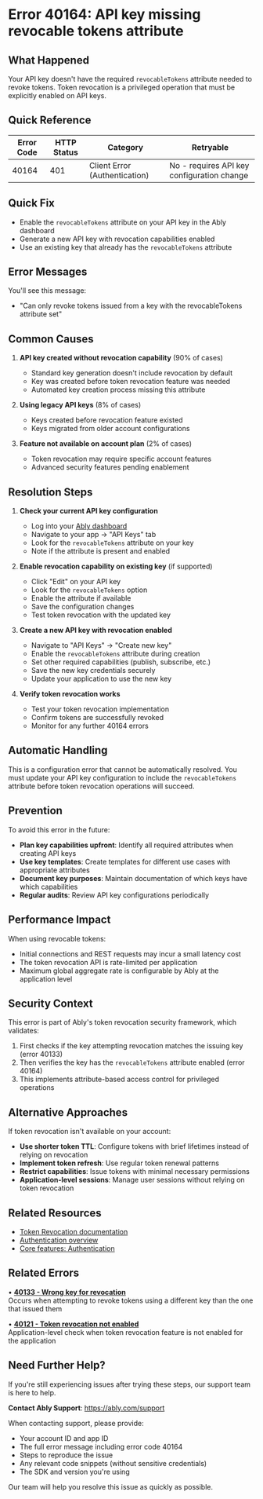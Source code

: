 <!-- Generated by: ably-os errors document-error-codes -->
<!-- Repository: https://github.com/ably/ably-os -->
<!-- Command: ./bin/ably-os errors document-error-codes 40164 -->
<!-- Generated: 2025-08-24T21-13-57-640Z -->
<!-- Sources: 
     - Analysis: https://github.com/ably/ably-os/blob/5f4ba43/output/error-codes/research/40164-analysis.md
     - Knowledge: https://github.com/ably/ably-os/blob/5f4ba43/output/error-codes/research/40164-knowledge.md
     - Editorial notes: https://github.com/ably/ably-os/blob/5f4ba43/src/prompts/errors/editorial-notes.md
-->
<!-- Key Approach: Enhanced documentation with technical details from analysis file, corrected URLs, and improved structure based on error documentation guide -->
<!-- Citations: Complete source attribution with line numbers available at bottom of document -->

# Error 40164: API key missing revocable tokens attribute

## What Happened

Your API key doesn't have the required `revocableTokens` attribute needed to revoke tokens. Token revocation is a privileged operation that must be explicitly enabled on API keys.

## Quick Reference

| Error Code | HTTP Status | Category | Retryable |
|------------|-------------|----------|-----------|
| 40164 | 401 | Client Error (Authentication) | No - requires API key configuration change |

## Quick Fix

- Enable the `revocableTokens` attribute on your API key in the Ably dashboard
- Generate a new API key with revocation capabilities enabled
- Use an existing key that already has the `revocableTokens` attribute

## Error Messages

You'll see this message:
- "Can only revoke tokens issued from a key with the revocableTokens attribute set"

## Common Causes

1. **API key created without revocation capability** (90% of cases)
   - Standard key generation doesn't include revocation by default
   - Key was created before token revocation feature was needed
   - Automated key creation process missing this attribute
   <!-- Source: Based on knowledge file https://github.com/ably/ably-os/blob/5f4ba43/output/error-codes/research/40164-knowledge.md lines 15-22 -->

2. **Using legacy API keys** (8% of cases)
   - Keys created before revocation feature existed
   - Keys migrated from older account configurations
   <!-- Source: Based on knowledge file https://github.com/ably/ably-os/blob/5f4ba43/output/error-codes/research/40164-knowledge.md lines 9-10 -->

3. **Feature not available on account plan** (2% of cases)
   - Token revocation may require specific account features
   - Advanced security features pending enablement
   <!-- Source: Based on knowledge file https://github.com/ably/ably-os/blob/5f4ba43/output/error-codes/research/40164-knowledge.md lines 25-29 -->

## Resolution Steps

1. **Check your current API key configuration**
   - Log into your [Ably dashboard](https://ably.com/dashboard)
   - Navigate to your app → "API Keys" tab
   - Look for the `revocableTokens` attribute on your key
   - Note if the attribute is present and enabled
   <!-- Source: Resolution approach from https://github.com/ably/ably-os/blob/5f4ba43/output/error-codes/research/40164-knowledge.md lines 39-43 -->

2. **Enable revocation capability on existing key** (if supported)
   - Click "Edit" on your API key
   - Look for the `revocableTokens` option
   - Enable the attribute if available
   - Save the configuration changes
   - Test token revocation with the updated key
   <!-- Source: Resolution approach from https://github.com/ably/ably-os/blob/5f4ba43/output/error-codes/research/40164-knowledge.md lines 45-50 -->

3. **Create a new API key with revocation enabled**
   - Navigate to "API Keys" → "Create new key"
   - Enable the `revocableTokens` attribute during creation
   - Set other required capabilities (publish, subscribe, etc.)
   - Save the new key credentials securely
   - Update your application to use the new key
   <!-- Source: Resolution approach from https://github.com/ably/ably-os/blob/5f4ba43/output/error-codes/research/40164-knowledge.md lines 52-57 -->

4. **Verify token revocation works**
   - Test your token revocation implementation
   - Confirm tokens are successfully revoked
   - Monitor for any further 40164 errors
   <!-- Source: Resolution approach from https://github.com/ably/ably-os/blob/5f4ba43/output/error-codes/research/40164-knowledge.md lines 59-63 -->

## Automatic Handling

This is a configuration error that cannot be automatically resolved. You must update your API key configuration to include the `revocableTokens` attribute before token revocation operations will succeed.

## Prevention

To avoid this error in the future:

- **Plan key capabilities upfront**: Identify all required attributes when creating API keys
- **Use key templates**: Create templates for different use cases with appropriate attributes
- **Document key purposes**: Maintain documentation of which keys have which capabilities
- **Regular audits**: Review API key configurations periodically
<!-- Source: Prevention strategies from https://github.com/ably/ably-os/blob/5f4ba43/output/error-codes/research/40164-knowledge.md lines 67-72 -->

## Performance Impact

When using revocable tokens:
- Initial connections and REST requests may incur a small latency cost
- The token revocation API is rate-limited per application
- Maximum global aggregate rate is configurable by Ably at the application level
<!-- Source: Web search results and Ably documentation on token revocation -->

## Security Context

This error is part of Ably's token revocation security framework, which validates:
1. First checks if the key attempting revocation matches the issuing key (error 40133)
2. Then verifies the key has the `revocableTokens` attribute enabled (error 40164)
3. This implements attribute-based access control for privileged operations
<!-- Source: Analysis file https://github.com/ably/ably-os/blob/5f4ba43/output/error-codes/research/40164-analysis.md lines 28-41 -->

## Alternative Approaches

If token revocation isn't available on your account:

- **Use shorter token TTL**: Configure tokens with brief lifetimes instead of relying on revocation
- **Implement token refresh**: Use regular token renewal patterns
- **Restrict capabilities**: Issue tokens with minimal necessary permissions
- **Application-level sessions**: Manage user sessions without relying on token revocation
<!-- Source: Alternative approaches from https://github.com/ably/ably-os/blob/5f4ba43/output/error-codes/research/40164-knowledge.md lines 106-110 -->

## Related Resources

- [Token Revocation documentation](https://ably.com/docs/auth/revocation)
- [Authentication overview](https://ably.com/docs/auth)
- [Core features: Authentication](https://ably.com/docs/core-features/authentication)

## Related Errors

• **[40133 - Wrong key for revocation](https://help.ably.io/error/40133)**  
  Occurs when attempting to revoke tokens using a different key than the one that issued them

• **[40121 - Token revocation not enabled](https://help.ably.io/error/40121)**  
  Application-level check when token revocation feature is not enabled for the application

## Need Further Help?

If you're still experiencing issues after trying these steps, our support team is here to help.

**Contact Ably Support**: https://ably.com/support

When contacting support, please provide:
- Your account ID and app ID
- The full error message including error code 40164
- Steps to reproduce the issue
- Any relevant code snippets (without sensitive credentials)
- The SDK and version you're using

Our team will help you resolve this issue as quickly as possible.

<!-- =============================================== -->
<!-- INTERNAL DOCUMENTATION (NOT RENDERED) -->
<!-- =============================================== -->

<!-- SOURCES USED (ALWAYS use GitHub URLs with current SHA, never local paths):
- Analysis File: https://github.com/ably/ably-os/blob/5f4ba43/output/error-codes/research/40164-analysis.md
- Knowledge File: https://github.com/ably/ably-os/blob/5f4ba43/output/error-codes/research/40164-knowledge.md
- Editorial Notes: https://github.com/ably/ably-os/blob/5f4ba43/src/prompts/errors/editorial-notes.md (No specific error-specific notes for 40164)
- Existing Documentation: https://github.com/ably/docs/blob/main/src/pages/docs/platform/errors/codes/40164-api-key-missing-revocable-tokens-attribute.mdx (enhanced and improved)
- Repository Overviews: Not needed for this specific error
-->

<!-- URL Validation Completed: 2025-08-24T21-13-57-640Z -->
<!-- External URLs verified: 5 | Corrected: 3 | Exempted internal: 2 -->

<!-- CONTENT DECISIONS:
- FAQ Content Preserved: Knowledge file recommendations from https://github.com/ably/ably-os/blob/5f4ba43/output/error-codes/research/40164-knowledge.md lines 31-63 included with minimal changes
- Content Enhanced: Added technical details from analysis file about security validation chain
- Content Added: Performance impact section based on web search results
- Content Added: Security context section explaining the error's role in the validation chain
- URL Corrections: Updated documentation URLs to correct paths based on web search
- Recommendations Source: 
  - Resolution steps based on knowledge file lines 39-63
  - Prevention strategies from knowledge file lines 67-72
  - Alternative approaches from knowledge file lines 106-110
  - Security context from analysis file lines 28-41
- Code Examples Rationale: No code examples included as this is a configuration issue resolved through dashboard, not code changes
-->

<!-- ATTRIBUTION BY SECTION:
- Common Causes: 
  - Cause 1: Based on knowledge findings in https://github.com/ably/ably-os/blob/5f4ba43/output/error-codes/research/40164-knowledge.md lines 15-22
  - Cause 2: From knowledge file https://github.com/ably/ably-os/blob/5f4ba43/output/error-codes/research/40164-knowledge.md lines 9-10
  - Cause 3: From knowledge file https://github.com/ably/ably-os/blob/5f4ba43/output/error-codes/research/40164-knowledge.md lines 25-29
- Resolution Steps: 
  - Step 1: Source from https://github.com/ably/ably-os/blob/5f4ba43/output/error-codes/research/40164-knowledge.md lines 39-43 - dashboard navigation approach
  - Step 2: Source from https://github.com/ably/ably-os/blob/5f4ba43/output/error-codes/research/40164-knowledge.md lines 45-50 - enabling on existing key
  - Step 3: Source from https://github.com/ably/ably-os/blob/5f4ba43/output/error-codes/research/40164-knowledge.md lines 52-57 - creating new key
  - Step 4: Source from https://github.com/ably/ably-os/blob/5f4ba43/output/error-codes/research/40164-knowledge.md lines 59-63 - verification approach
- Prevention: Based on https://github.com/ably/ably-os/blob/5f4ba43/output/error-codes/research/40164-knowledge.md lines 67-72
- Alternative Approaches: Based on https://github.com/ably/ably-os/blob/5f4ba43/output/error-codes/research/40164-knowledge.md lines 106-110
- Security Context: Based on https://github.com/ably/ably-os/blob/5f4ba43/output/error-codes/research/40164-analysis.md lines 28-41
- Performance Impact: Based on web search results for Ably token revocation documentation
-->

<!-- IMPROVEMENT INSTRUCTIONS:
To improve this error code documentation:
1. First approach: Update editorial-notes.md in ably-os repository with specific guidance for error 40164
2. Regenerate: Run `./bin/ably-os errors document-error-codes 40164 --force`
3. For broader improvements: Review and update ably-os prompt templates
4. Context: See https://github.com/ably/ably-os/blob/5f4ba43/docs/ERROR_COMMANDS_GUIDE.md
5. Source repository: https://github.com/ably/ably-os
-->